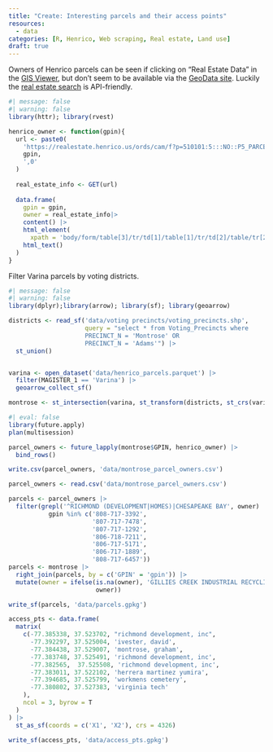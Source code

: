 ```yaml
---
title: "Create: Interesting parcels and their access points"
resources: 
  - data
categories: [R, Henrico, Web scraping, Real estate, Land use]
draft: true
---
```



Owners of Henrico parcels can be seen if clicking on "Real Estate Data" in the [GIS Viewer](https://portal.henrico.us/GISViewer/), but don't seem to be available via the [GeoData site](https://data-henrico.opendata.arcgis.com/). Luckily the [real estate search](https://realestate.henrico.us/) is API-friendly.

```r
#| message: false
#| warning: false
library(httr); library(rvest)

henrico_owner <- function(gpin){
  url <- paste0(
    'https://realestate.henrico.us/ords/cam/f?p=510101:5:::NO::P5_PARCEL_ID,P5_SEARCH_TYPE:',
    gpin,
    ',0'
  )
  
  real_estate_info <- GET(url)
  
  data.frame(
    gpin = gpin,
    owner = real_estate_info|> 
    content() |> 
    html_element(
      xpath = 'body/form/table[3]/tr/td[1]/table[1]/tr/td[2]/table/tr[2]/td/table/tr[7]/td[2]') |> 
    html_text()
  )
}
```

Filter Varina parcels by voting districts.
```r
#| message: false
#| warning: false
library(dplyr);library(arrow); library(sf); library(geoarrow)

districts <- read_sf('data/voting precincts/voting_precincts.shp',
                     query = "select * from Voting_Precincts where
                     PRECINCT_N = 'Montrose' OR
                     PRECINCT_N = 'Adams'") |> 
  st_union()


varina <- open_dataset('data/henrico_parcels.parquet') |>
  filter(MAGISTER_1 == 'Varina') |> 
  geoarrow_collect_sf()

montrose <- st_intersection(varina, st_transform(districts, st_crs(varina)))

```


```r
#| eval: false
library(future.apply)
plan(multisession)

parcel_owners <- future_lapply(montrose$GPIN, henrico_owner) |> 
  bind_rows()

write.csv(parcel_owners, 'data/montrose_parcel_owners.csv')
```

```r
parcel_owners <- read.csv('data/montrose_parcel_owners.csv')
```


```r
parcels <- parcel_owners |> 
  filter(grepl('^RICHMOND (DEVELOPMENT|HOMES)|CHESAPEAKE BAY', owner) |
           gpin %in% c('808-717-3392',
                       '807-717-7478',
                       '807-717-1292',
                       '806-718-7211',
                       '806-717-5171',
                       '806-717-1889',
                       '808-717-6457'))
parcels <- montrose |> 
  right_join(parcels, by = c('GPIN' = 'gpin')) |> 
  mutate(owner = ifelse(is.na(owner), 'GILLIES CREEK INDUSTRIAL RECYCLING LLC',
                        owner))

write_sf(parcels, 'data/parcels.gpkg')
```


```r
access_pts <- data.frame(
  matrix(
    c(-77.385338, 37.523702, "richmond development, inc",
      -77.392297, 37.525004, 'ivester, david',
      -77.384438, 37.529007, 'montrose, graham',
      -77.383748, 37.525491, 'richmond development, inc',
      -77.382565,  37.525508, 'richmond development, inc',
      -77.383011, 37.522102, 'herrera martinez yumira',
      -77.394685, 37.525799, 'workmens cemetery',
      -77.380802, 37.527383, 'virginia tech'
    ),
    ncol = 3, byrow = T
  )
) |> 
  st_as_sf(coords = c('X1', 'X2'), crs = 4326)

write_sf(access_pts, 'data/access_pts.gpkg')
```

